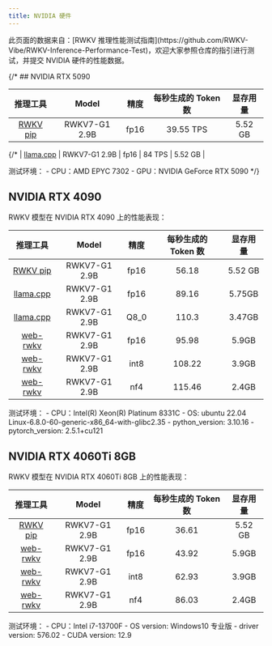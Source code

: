 ```yaml
---
title: NVIDIA 硬件
---
```


<CallOut type="info">
此页面的数据来自：[RWKV 推理性能测试指南](https://github.com/RWKV-Vibe/RWKV-Inference-Performance-Test)，欢迎大家参照仓库的指引进行测试，并提交 NVIDIA 硬件的性能数据。
</CallOut>

{/* ## NVIDIA RTX 5090

| 推理工具 | Model | 精度 | 每秒生成的 Token 数 | 显存用量 | 
| :---: |:---:|:---:|:---:| :----------:|
| [RWKV pip](https://pypi.org/project/rwkv/) | RWKV7-G1 2.9B | fp16 | 39.55 TPS | 5.52 GB |

{/* | [llama.cpp](https://github.com/ggml-org/llama.cpp) | RWKV7-G1 2.9B | fp16 | 84 TPS | 5.52 GB |

<CallOut type="info">
测试环境：
- CPU：AMD EPYC 7302
- GPU：NVIDIA GeForce RTX 5090
</CallOut> */}

## NVIDIA RTX 4090

RWKV 模型在 NVIDIA RTX 4090 上的性能表现：

| 推理工具 | Model | 精度 | 每秒生成的 Token 数 | 显存用量 | 
| :---: |:---:|:---:|:---:| :----------:|
| [RWKV pip](https://pypi.org/project/rwkv/)  | RWKV7-G1 2.9B | fp16 | 56.18 | 5.52 GB |
| [llama.cpp](https://github.com/ggml-org/llama.cpp)  | RWKV7-G1 2.9B | fp16 | 89.16 | 5.75GB |
| [llama.cpp](https://github.com/ggml-org/llama.cpp)  | RWKV7-G1 2.9B | Q8_0 | 110.3 |3.47GB |
| [web-rwkv](https://github.com/cryscan/web-rwkv) | RWKV7-G1 2.9B | fp16 |  95.98 | 5.9GB |
| [web-rwkv](https://github.com/cryscan/web-rwkv) | RWKV7-G1 2.9B | int8  |  108.22 | 3.9GB |
| [web-rwkv](https://github.com/cryscan/web-rwkv) | RWKV7-G1 2.9B | nf4 |  115.46  | 2.4GB |

<CallOut type="info">
测试环境：
- CPU：Intel(R) Xeon(R) Platinum 8331C
- OS: ubuntu 22.04 Linux-6.8.0-60-generic-x86_64-with-glibc2.35
- python_version: 3.10.16
- pytorch_version: 2.5.1+cu121
</CallOut>

## NVIDIA RTX 4060Ti 8GB

RWKV 模型在 NVIDIA RTX 4060Ti 8GB 上的性能表现：

| 推理工具 | Model | 精度 | 每秒生成的 Token 数 | 显存用量 | 
| :---: |:---:|:---:|:---:| :----------:|
| [RWKV pip](https://pypi.org/project/rwkv/)  | RWKV7-G1 2.9B | fp16 | 36.61 | 5.52 GB |
| [web-rwkv](https://github.com/cryscan/web-rwkv) | RWKV7-G1 2.9B | fp16 |  43.92 | 5.9GB |
| [web-rwkv](https://github.com/cryscan/web-rwkv) | RWKV7-G1 2.9B | int8  | 62.93  | 3.9GB |
| [web-rwkv](https://github.com/cryscan/web-rwkv) | RWKV7-G1 2.9B | nf4 |  86.03  | 2.4GB |

<CallOut type="info">
测试环境：
- CPU：Intel i7-13700F
- OS version: Windows10 专业版
- driver version: 576.02
- CUDA version: 12.9
</CallOut>
